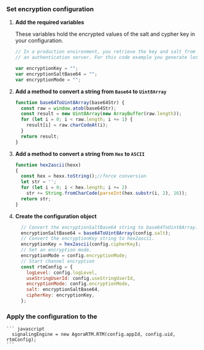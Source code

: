 <PlatformWrapper platform="web">

### Set encryption configuration​
        
1.  **Add the required variables**

    These variables hold the encrypted values of the salt and cypher key in your configuration.

    ``` javascript
    // In a production environment, you retrieve the key and salt from
    // an authentication server. For this code example you generate locally.

    var encryptionKey = "";
    var encryptionSaltBase64 = "";
    var encryptionMode = "";
    ```

2.  **Add a method to convert a string from `Base64` to `Uint8Array`**


      ``` javascript
      function base64ToUint8Array(base64Str) {
        const raw = window.atob(base64Str);
        const result = new Uint8Array(new ArrayBuffer(raw.length));
        for (let i = 0; i < raw.length; i += 1) {
          result[i] = raw.charCodeAt(i);
        }
        return result;
      }
      ```

3.  **Add a method to convert a string from `Hex` to `ASCII`**

    ``` javascript
    function hex2ascii(hexx)
    {
      const hex = hexx.toString();//force conversion
      let str = '';
      for (let i = 0; i < hex.length; i += 2)
        str += String.fromCharCode(parseInt(hex.substr(i, 2), 16));
      return str;
    }
    ```

4.  **Create the configuration object**

    ``` javascript
      // Convert the encryptionSaltBase64 string to base64ToUint8Array.
      encryptionSaltBase64 = base64ToUint8Array(config.salt);
      // Convert the encryptionKey string to hex2ascii.
      encryptionKey = hex2ascii(config.cipherKey);
      // Set an encryption mode.
      encryptionMode = config.encryptionMode;
      // Start channel encryption
      const rtmConfig = {
        logLevel: config.logLevel,
        useStringUserId: config.useStringUserId,
        encryptionMode: config.encryptionMode,
        salt: encryptionSaltBase64,
        cipherKey: encryptionKey,
      };
    ```

### Apply the configuration to the <Vg k="MESS_ENGINE" />

    ``` javascript
      signalingEngine = new AgoraRTM.RTM(config.appId, config.uid, rtmConfig);
    ```

</PlatformWrapper>
